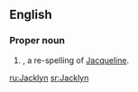 ==English==

===Proper noun===
{{en-proper noun}}

# {{given name|female|from=French}}, a re-spelling of [[Jacqueline]].

[[ru:Jacklyn]]
[[sr:Jacklyn]]